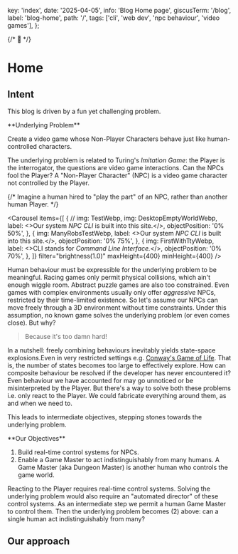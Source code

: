   key: 'index',
  date: '2025-04-05',
  info: 'Blog Home page',
  giscusTerm: '/blog',
  label: 'blog-home',
  path: '/',
  tags: ['cli', 'web dev', 'npc behaviour', 'video games'],
};


{/* 🚧 */}

# Home

## Intent

This blog is driven by a fun yet challenging problem.

<Card id="underlying-problem"> 
**Underlying Problem**

Create a video game whose Non-Player Characters behave just like human-controlled characters.
</Card>

The underlying problem is related to Turing's _Imitation Game_:
the Player is the interrogator,
the questions are video game interactions.
Can the NPCs fool the Player? <SideNote>
A "Non-Player Character" (NPC) is a video game character not controlled by the Player.</SideNote>

{/* <SideNote>
  Imagine a human hired to "play the part" of an NPC,
  rather than another human Player.
</SideNote> */}

<Carousel
  items={[
    {
      // img: TestWebp,
      img: DesktopEmptyWorldWebp,
      label: <>Our system <em>NPC CLI</em> is built into this site.</>,
      objectPosition: '0% 50%',
    },
    {
      img: ManyRobsTestWebp,
      label: <>Our system <em>NPC CLI</em> is built into this site.</>,
      objectPosition: '0% 75%',
    },
    {
      img: FirstWithTtyWebp,
      label: <>CLI stands for <em>Command Line Interface.</em></>,
      objectPosition: '0% 70%',
    },
  ]}
  filter="brightness(1.0)"
  maxHeight={400}
  minHeight={400}
/>

Human behaviour must be expressible for the underlying problem to be meaningful.
Racing games only permit physical collisions, which ain't enough wiggle room.
Abstract puzzle games are also too constrained.
Even games with complex environments usually only offer *aggressive* NPCs,
restricted by their time-limited existence.
So let's assume our NPCs can move freely through a 3D environment without time constraints.
Under this assumption, no known game solves the underlying problem
(or even comes close). But why?

> Because it's too damn hard!

In a nutshell:
freely combining behaviours inevitably yields state-space explosions.<SideNote>Even in very restricted settings e.g. [Conway's Game of Life](new-tab:https://en.wikipedia.org/wiki/Conway%27s_Game_of_Life).</SideNote>
That is, the number of states becomes too large to effectively explore.
How can composite behaviour be resolved if the developer has never encountered it?
Even behaviour we have accounted for may go unnoticed or be misinterpreted by the Player.
But there's a way to solve both these problems i.e. only react to the Player.
We could fabricate everything around them, as and when we need to.

This leads to intermediate objectives, stepping stones towards the underlying problem.

<Card id="underlying-problem"> 
**Our Objectives**

1. Build real-time control systems for NPCs.
2. Enable a Game Master to act indistinguishably from many humans. <SideNote>
  A Game Master (aka Dungeon Master) is another human who controls the game world.</SideNote>
</Card>

Reacting to the Player requires real-time control systems.
Solving the underlying problem would also require an "automated director" of these control systems.
As an intermediate step we permit a human Game Master to control them.
Then the underlying problem becomes (2) above: can a single human act indistinguishably from many?

## Our approach

